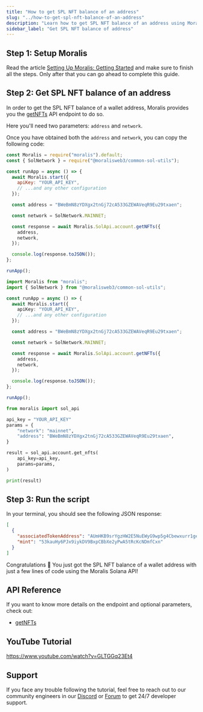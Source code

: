 ```yaml
---
title: "How to get SPL NFT balance of an address"
slug: "../how-to-get-spl-nft-balance-of-an-address"
description: "Learn how to get SPL NFT balance of an address using Moralis Solana API."
sidebar_label: "Get SPL NFT balance of address"
---
```





## Step 1: Setup Moralis

Read the article [Setting Up Moralis: Getting Started](/web3-data-api/solana/get-your-api-key) and make sure to finish all the steps. Only after that you can go ahead to complete this guide.

## Step 2: Get SPL NFT balance of an address

In order to get the SPL NFT balance of a wallet address, Moralis provides you the [getNFTs](/web3-data-api/solana/reference/get-sol-nfts) API endpoint to do so.

Here you'll need two parameters: `address` and `network`.

Once you have obtained both the `address` and `network`, you can copy the following code:


<Tabs groupId="programming-language">
  <TabItem value="javascript" label="index.js (JavaScript)" default>

```javascript index.js
const Moralis = require("moralis").default;
const { SolNetwork } = require("@moralisweb3/common-sol-utils");

const runApp = async () => {
  await Moralis.start({
    apiKey: "YOUR_API_KEY",
    // ...and any other configuration
  });

  const address = "BWeBmN8zYDXgx2tnGj72cA533GZEWAVeqR9Eu29txaen";

  const network = SolNetwork.MAINNET;

  const response = await Moralis.SolApi.account.getNFTs({
    address,
    network,
  });

  console.log(response.toJSON());
};

runApp();
```

</TabItem>
<TabItem value="typescript" label="index.ts (TypeScript)">

```typescript index.ts
import Moralis from "moralis";
import { SolNetwork } from "@moralisweb3/common-sol-utils";

const runApp = async () => {
  await Moralis.start({
    apiKey: "YOUR_API_KEY",
    // ...and any other configuration
  });

  const address = "BWeBmN8zYDXgx2tnGj72cA533GZEWAVeqR9Eu29txaen";

  const network = SolNetwork.MAINNET;

  const response = await Moralis.SolApi.account.getNFTs({
    address,
    network,
  });

  console.log(response.toJSON());
};

runApp();
```

</TabItem>
<TabItem value="python" label="index.py (Python)">

```python index.py
from moralis import sol_api

api_key = "YOUR_API_KEY"
params = {
    "network": "mainnet",
    "address": "BWeBmN8zYDXgx2tnGj72cA533GZEWAVeqR9Eu29txaen",
}

result = sol_api.account.get_nfts(
    api_key=api_key,
    params=params,
)

print(result)
```

</TabItem>
</Tabs>

## Step 3: Run the script


<RunTheScript />

In your terminal, you should see the following JSON response:

```json
[
  {
    "associatedTokenAddress": "AUmHKB9srYgzHW2E5NuEWyG9wp5g4Cbewxurr1geV1iR",
    "mint": "53kauHy6PJx9iykDV9BxpCBbXe2yPwA5tRcKcNDmfCxn"
  }
]
```

Congratulations 🥳 You just got the SPL NFT balance of a wallet address with just a few lines of code using the Moralis Solana API!

## API Reference

If you want to know more details on the endpoint and optional parameters, check out:

<ul>
  <li><a href="/web3-data-api/solana/reference/get-sol-nfts">getNFTs</a></li>
</ul>

## YouTube Tutorial

https://www.youtube.com/watch?v=GLTGGq23Et4

## Support

If you face any trouble following the tutorial, feel free to reach out to our community engineers in our [Discord](https://moralis.io/discord) or [Forum](https://forum.moralis.io) to get 24/7 developer support.
